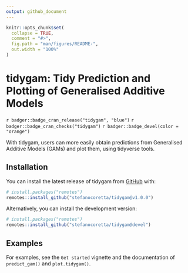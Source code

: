 ```yaml
---
output: github_document
---
```


<!-- README.md is generated from README.Rmd. Please edit that file -->

```r
knitr::opts_chunk$set(
  collapse = TRUE,
  comment = "#>",
  fig.path = "man/figures/README-",
  out.width = "100%"
)
```

# tidygam: Tidy Prediction and Plotting of Generalised Additive Models

<!-- badges: start -->
`r badger::badge_cran_release("tidygam", "blue")`
`r badger::badge_cran_checks("tidygam")`
`r badger::badge_devel(color = "orange")`
<!-- badges: end -->

With tidygam, users can more easily obtain predictions from Generalised Additive Models (GAMs) and plot them, using tidyverse tools.

## Installation

You can install the latest release of tidygam from [GitHub](https://github.com/) with:

``` r
# install.packages("remotes")
remotes::install_github("stefanocoretta/tidygam@v1.0.0")
```

Alternatively, you can install the development version:

``` r
# install.packages("remotes")
remotes::install_github("stefanocoretta/tidygam@devel")
```

## Examples

For examples, see the `Get started` vignette and the documentation of `predict_gam()` and `plot.tidygam()`.
